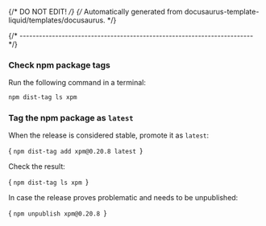 {/* DO NOT EDIT! */}
{/* Automatically generated from docusaurus-template-liquid/templates/docusaurus. */}


{/* ------------------------------------------------------------------------ */}

### Check npm package tags

Run the following command in a terminal:

```sh
npm dist-tag ls xpm
```

### Tag the npm package as `latest`

When the release is considered stable, promote it as `latest`:

<CodeBlock language="sh"> {
`npm dist-tag add xpm@0.20.8 latest
`} </CodeBlock>

Check the result:

<CodeBlock language="sh"> {
`npm dist-tag ls xpm
`} </CodeBlock>

In case the release proves problematic and needs to be unpublished:

<CodeBlock language="sh"> {
`npm unpublish xpm@0.20.8
`} </CodeBlock>
